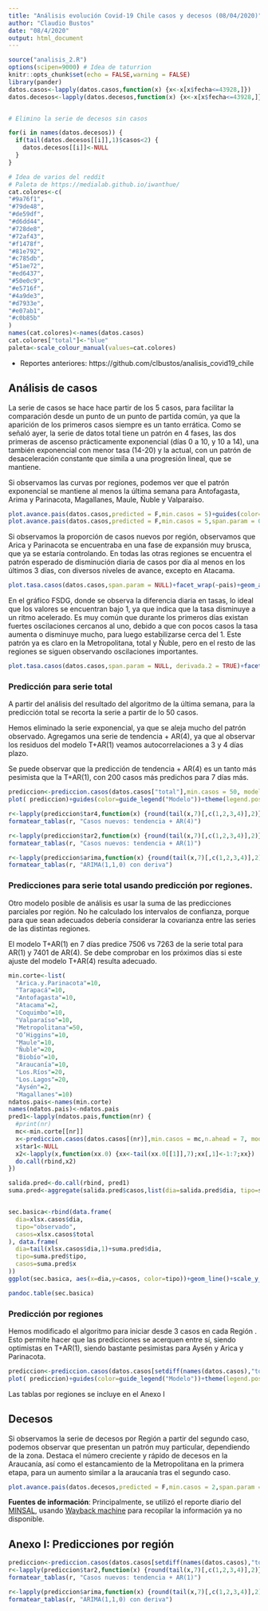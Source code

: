 ```yaml
---
title: "Análisis evolución Covid-19 Chile casos y decesos (08/04/2020)"
author: "Claudio Bustos"
date: "08/4/2020"
output: html_document
---
```


```r
source("analisis_2.R")
options(scipen=9000) # Idea de taturrion
knitr::opts_chunk$set(echo = FALSE,warning = FALSE)
library(pander)
datos.casos<-lapply(datos.casos,function(x) {x<-x[x$fecha<=43928,]})
datos.decesos<-lapply(datos.decesos,function(x) {x<-x[x$fecha<=43928,]})


# Elimino la serie de decesos sin casos

for(i in names(datos.decesos)) {
  if(tail(datos.decesos[[i]],1)$casos<2) {
    datos.decesos[[i]]<-NULL
  }
}

# Idea de varios del reddit
# Paleta de https://medialab.github.io/iwanthue/
cat.colores<-c(
"#9a76f1",
"#79de48",
"#de59df",
"#d6dd44",
"#728de8",
"#72af43",
"#f1478f",
"#81e792",
"#c785db",
"#51ae72",
"#ed6437",
"#50e0c9",
"#e5716f",
"#4a9de3",
"#d7933e",
"#e07ab1",
"#c0b85b"
)
names(cat.colores)<-names(datos.casos)
cat.colores["total"]<-"blue"
paleta<-scale_colour_manual(values=cat.colores)
```

* Reportes anteriores: https://github.com/clbustos/analisis_covid19_chile



## Análisis de casos


La serie de casos se hace hace partir de los 5 casos, para facilitar la comparación desde un punto de un punto de partida común, ya que la aparición de los primeros casos siempre es un tanto errática. Como se señaló ayer, la serie de datos total tiene un patrón en 4 fases, las dos primeras de ascenso prácticamente exponencial (días 0 a 10, y 10 a 14), una también exponencial con menor tasa (14-20) y la actual, con un patrón de desaceleración constante que simila a una progresión lineal, que se mantiene. 

Si observamos las curvas por regiones, podemos ver que el patrón exponencial se mantiene al menos la última semana para Antofagasta, Arima y Parinacota, Magallanes, Maule, Ñuble y Valparaíso.


```r
plot.avance.pais(datos.casos,predicted = F,min.casos = 5)+guides(color=guide_legend("Región"))+theme_bw()+paleta
plot.avance.pais(datos.casos,predicted = F,min.casos = 5,span.param = 0.7)+guides(color=guide_legend("Región"))+facet_wrap(~pais)+paleta+theme_bw()
```

Si observamos la proporción de casos nuevos por región, observamos que Arica y Parinacota se encuentraba en una fase de expansión muy brusca, que ya se estaría controlando. En todas las otras regiones se encuentra el patrón esperado de disminución diaria de casos por día al menos en los últimos 3 días, con diversos niveles de avance, excepto en Atacama. 

```r
plot.tasa.casos(datos.casos,span.param = NULL)+facet_wrap(~pais)+geom_abline(slope=0,intercept=1,col="darkgreen",alpha=0.5)+geom_abline(slope=0,intercept=1.2,col="yellow",alpha=0.5)+geom_abline(slope=0,intercept=1.4,col="red",alpha=0.5)+guides(color=guide_legend("Región"))+theme_bw()+paleta
```

En el  gráfico FSDG, donde se observa la diferencia diaria en tasas, lo ideal que los valores se encuentran bajo 1, ya que indica que la tasa disminuye a un ritmo acelerado. Es muy común que durante los primeros días existan fuertes oscilaciones cercanos al uno, debido a que con pocos casos la tasa aumenta o disminuye mucho, para luego estabilizarse cerca del 1. Este patrón ya es claro en la Metropolitana, total y Ñuble, pero en el resto de las regiones se siguen observando oscilaciones importantes.


```r
plot.tasa.casos(datos.casos,span.param = NULL, derivada.2 = TRUE)+facet_wrap(~pais)+geom_abline(slope=0,intercept=1,col="darkgreen",alpha=0.5)+guides(color=guide_legend("Región"))
```

### Predicción para serie total

A partir del análisis del resultado del algoritmo de la última semana, para la predicción total se recorta la serie  a partir de lo 50 casos. 

Hemos eliminado la serie exponencial, ya que se aleja mucho del patrón observado. Agregamos una serie de tendencia + AR(4), ya que al observar los residuos del modelo T+AR(1) veamos autocorrelaciones a 3 y 4 días plazo.

Se puede observar que la predicción de tendencia + AR(4) es un tanto más pesimista que la T+AR(1), con 200 casos más predichos para 7 días más.  


```r
prediccion<-prediccion.casos(datos.casos["total"],min.casos = 50, modelos = c("arima","tar2","tar4"))
plot( prediccion)+guides(color=guide_legend("Modelo"))+theme(legend.position="bottom", legend.direction = "vertical")
```



```r
r<-lapply(prediccion$tar4,function(x) {round(tail(x,7)[,c(1,2,3,4)],2)})
formatear_tablas(r, "Casos nuevos: tendencia + AR(4)")
```

```r
r<-lapply(prediccion$tar2,function(x) {round(tail(x,7)[,c(1,2,3,4)],2)})
formatear_tablas(r, "Casos nuevos: tendencia + AR(1)")
```



```r
r<-lapply(prediccion$arima,function(x) {round(tail(x,7)[,c(1,2,3,4)],2)})
formatear_tablas(r, "ARIMA(1,1,0) con deriva")
```

###  Predicciones para serie total usando predicción por regiones.

Otro modelo posible de análisis es usar la suma de las predicciones parciales por región. No he calculado los intervalos de confianza, porque para que sean adecuados debería considerar la covarianza entre las series de las distintas regiones.

El modelo T+AR(1) en 7 días predice 7506 vs 7263 de la serie total para AR(1) y 7401 de AR(4). Se debe comprobar en los próximos días si este ajuste del modelo T+AR(4) resulta adecuado.

```r

min.corte<-list(
  "Arica.y.Parinacota"=10,
  "Tarapacá"=10,
  "Antofagasta"=10,
  "Atacama"=2,
  "Coquimbo"=10,
  "Valparaíso"=10,
  "Metropolitana"=50,
  "O’Higgins"=10,
  "Maule"=10,
  "Ñuble"=20,   
  "Biobío"=10,
  "Araucanía"=10,
  "Los.Ríos"=20,
  "Los.Lagos"=20,
  "Aysén"=2,
  "Magallanes"=10)
ndatos.pais<-names(min.corte)
names(ndatos.pais)<-ndatos.pais
pred1<-lapply(ndatos.pais,function(nr) {
  #print(nr)
  mc<-min.corte[[nr]]
  x<-prediccion.casos(datos.casos[(nr)],min.casos = mc,n.ahead = 7, modelos = c("arima","tar2"))
  x$tar1<-NULL
  x2<-lapply(x,function(xx.0) {xx<-tail(xx.0[[1]],7);xx[,1]<-1:7;xx})
  do.call(rbind,x2)
})

salida.pred<-do.call(rbind, pred1)
suma.pred<-aggregate(salida.pred$casos,list(dia=salida.pred$dia, tipo=salida.pred$tipo), sum)


sec.basica<-rbind(data.frame(
  dia=xlsx.casos$dia,
  tipo="observado",
  casos=xlsx.casos$total
), data.frame(
  dia=tail(xlsx.casos$dia,1)+suma.pred$dia,
  tipo=suma.pred$tipo,
  casos=suma.pred$x
))
ggplot(sec.basica, aes(x=dia,y=casos, color=tipo))+geom_line()+scale_y_continuous(trans="log10")
```

```r
pandoc.table(sec.basica)
```



### Predicción por regiones


Hemos modificado el algoritmo para iniciar desde 3 casos en cada Región . Esto permite hacer que las predicciones se acerquen entre sí, siendo optimistas en T+AR(1), siendo bastante pesimistas  para Aysén y  Arica y Parinacota.

```r
prediccion<-prediccion.casos(datos.casos[setdiff(names(datos.casos),"total")],min.casos = 3,modelos=c("tar2","arima"))
plot( prediccion)+guides(color=guide_legend("Modelo"))+theme(legend.position="bottom", legend.direction = "vertical")
```

Las tablas por regiones se incluye en el Anexo I

## Decesos

Si observamos la serie de decesos por Región a partir del segundo caso, podemos observar que presentan un patrón muy particular, dependiendo de la zona. Destaca el número creciente y rápido de decesos en la Araucanía, así como el estancamiento de la Metropolitana en la primera etapa, para un aumento similar a la araucanía tras el segundo caso.

```r
plot.avance.pais(datos.decesos,predicted = F,min.casos = 2,span.param = NULL) +guides(color=guide_legend("Región"))+theme_bw()+paleta+geom_line(alpha=0.6)
```



**Fuentes de información**:
Principalmente, se utilizó el reporte diario del [MINSAL](https://www.minsal.cl/nuevo-coronavirus-2019-ncov/casos-confirmados-en-chile-covid-19/), usando [Wayback machine](https://archive.org/web/) para recopilar la información ya no disponible.

## Anexo I: Predicciones por región


```r
prediccion<-prediccion.casos(datos.casos[setdiff(names(datos.casos),"total")],min.casos = 3, modelos=c("tar2","arima"))
r<-lapply(prediccion$tar2,function(x) {round(tail(x,7)[,c(1,2,3,4)],2)})
formatear_tablas(r, "Casos nuevos: tendencia + AR(1)")
```

```r
r<-lapply(prediccion$arima,function(x) {round(tail(x,7)[,c(1,2,3,4)],2)})
formatear_tablas(r, "ARIMA(1,1,0) con deriva")
```

